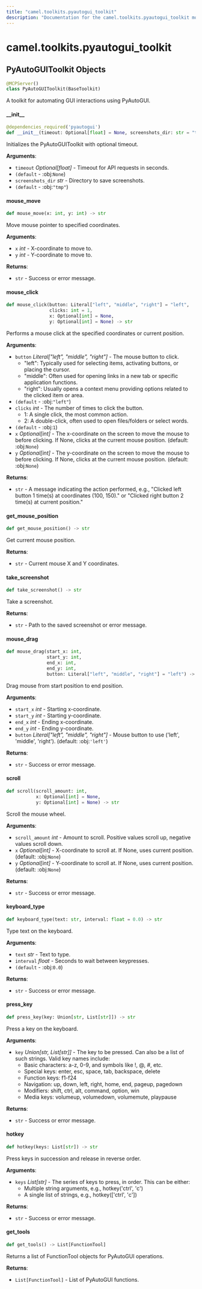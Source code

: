```yaml
---
title: "camel.toolkits.pyautogui_toolkit"
description: "Documentation for the camel.toolkits.pyautogui_toolkit module"
---
```


<a id="camel.toolkits.pyautogui_toolkit"></a>

# camel.toolkits.pyautogui\_toolkit

<a id="camel.toolkits.pyautogui_toolkit.PyAutoGUIToolkit"></a>

## PyAutoGUIToolkit Objects

```python
@MCPServer()
class PyAutoGUIToolkit(BaseToolkit)
```

A toolkit for automating GUI interactions using PyAutoGUI.

<a id="camel.toolkits.pyautogui_toolkit.PyAutoGUIToolkit.__init__"></a>

#### \_\_init\_\_

```python
@dependencies_required('pyautogui')
def __init__(timeout: Optional[float] = None, screenshots_dir: str = "tmp")
```

Initializes the PyAutoGUIToolkit with optional timeout.

**Arguments**:

- `timeout` _Optional[float]_ - Timeout for API requests in seconds.
- `(default` - :obj:`None`)
- `screenshots_dir` _str_ - Directory to save screenshots.
- `(default` - :obj:`"tmp"`)

<a id="camel.toolkits.pyautogui_toolkit.PyAutoGUIToolkit.mouse_move"></a>

#### mouse\_move

```python
def mouse_move(x: int, y: int) -> str
```

Move mouse pointer to specified coordinates.

**Arguments**:

- `x` _int_ - X-coordinate to move to.
- `y` _int_ - Y-coordinate to move to.
  

**Returns**:

- `str` - Success or error message.

<a id="camel.toolkits.pyautogui_toolkit.PyAutoGUIToolkit.mouse_click"></a>

#### mouse\_click

```python
def mouse_click(button: Literal["left", "middle", "right"] = "left",
                clicks: int = 1,
                x: Optional[int] = None,
                y: Optional[int] = None) -> str
```

Performs a mouse click at the specified coordinates or current
position.

**Arguments**:

- `button` _Literal["left", "middle", "right"]_ - The mouse button to
  click.
  - "left": Typically used for selecting items, activating
  buttons, or placing the cursor.
  - "middle": Often used for opening links in a new tab or
  specific application functions.
  - "right": Usually opens a context menu providing options
  related to the clicked item or area.
- `(default` - :obj:`"left"`)
- `clicks` _int_ - The number of times to click the button.
  - 1: A single click, the most common action.
  - 2: A double-click, often used to open files/folders or
  select words.
- `(default` - :obj:`1`)
- `x` _Optional[int]_ - The x-coordinate on the screen to move the mouse
  to before clicking. If None, clicks at the current mouse
  position. (default: :obj:`None`)
- `y` _Optional[int]_ - The y-coordinate on the screen to move the mouse
  to before clicking. If None, clicks at the current mouse
  position. (default: :obj:`None`)
  

**Returns**:

- `str` - A message indicating the action performed, e.g.,
  "Clicked left button 1 time(s) at coordinates (100, 150)."
  or "Clicked right button 2 time(s) at current position."

<a id="camel.toolkits.pyautogui_toolkit.PyAutoGUIToolkit.get_mouse_position"></a>

#### get\_mouse\_position

```python
def get_mouse_position() -> str
```

Get current mouse position.

**Returns**:

- `str` - Current mouse X and Y coordinates.

<a id="camel.toolkits.pyautogui_toolkit.PyAutoGUIToolkit.take_screenshot"></a>

#### take\_screenshot

```python
def take_screenshot() -> str
```

Take a screenshot.

**Returns**:

- `str` - Path to the saved screenshot or error message.

<a id="camel.toolkits.pyautogui_toolkit.PyAutoGUIToolkit.mouse_drag"></a>

#### mouse\_drag

```python
def mouse_drag(start_x: int,
               start_y: int,
               end_x: int,
               end_y: int,
               button: Literal["left", "middle", "right"] = "left") -> str
```

Drag mouse from start position to end position.

**Arguments**:

- `start_x` _int_ - Starting x-coordinate.
- `start_y` _int_ - Starting y-coordinate.
- `end_x` _int_ - Ending x-coordinate.
- `end_y` _int_ - Ending y-coordinate.
- `button` _Literal["left", "middle", "right"]_ - Mouse button to use
  ('left', 'middle', 'right'). (default: :obj:`'left'`)
  

**Returns**:

- `str` - Success or error message.

<a id="camel.toolkits.pyautogui_toolkit.PyAutoGUIToolkit.scroll"></a>

#### scroll

```python
def scroll(scroll_amount: int,
           x: Optional[int] = None,
           y: Optional[int] = None) -> str
```

Scroll the mouse wheel.

**Arguments**:

- `scroll_amount` _int_ - Amount to scroll. Positive values scroll up,
  negative values scroll down.
- `x` _Optional[int]_ - X-coordinate to scroll at. If None, uses current
  position. (default: :obj:`None`)
- `y` _Optional[int]_ - Y-coordinate to scroll at. If None, uses current
  position. (default: :obj:`None`)
  

**Returns**:

- `str` - Success or error message.

<a id="camel.toolkits.pyautogui_toolkit.PyAutoGUIToolkit.keyboard_type"></a>

#### keyboard\_type

```python
def keyboard_type(text: str, interval: float = 0.0) -> str
```

Type text on the keyboard.

**Arguments**:

- `text` _str_ - Text to type.
- `interval` _float_ - Seconds to wait between keypresses.
- `(default` - :obj:`0.0`)
  

**Returns**:

- `str` - Success or error message.

<a id="camel.toolkits.pyautogui_toolkit.PyAutoGUIToolkit.press_key"></a>

#### press\_key

```python
def press_key(key: Union[str, List[str]]) -> str
```

Press a key on the keyboard.

**Arguments**:

- `key` _Union[str, List[str]]_ - The key to be pressed. Can also be a
  list of such strings. Valid key names include:
  - Basic characters: a-z, 0-9, and symbols like !, @, #, etc.
  - Special keys: enter, esc, space, tab, backspace, delete
  - Function keys: f1-f24
  - Navigation: up, down, left, right, home, end, pageup,
  pagedown
  - Modifiers: shift, ctrl, alt, command, option, win
  - Media keys: volumeup, volumedown, volumemute, playpause
  

**Returns**:

- `str` - Success or error message.

<a id="camel.toolkits.pyautogui_toolkit.PyAutoGUIToolkit.hotkey"></a>

#### hotkey

```python
def hotkey(keys: List[str]) -> str
```

Press keys in succession and release in reverse order.

**Arguments**:

- `keys` _List[str]_ - The series of keys to press, in order. This can
  be either:
  - Multiple string arguments, e.g., hotkey('ctrl', 'c')
  - A single list of strings, e.g., hotkey(['ctrl', 'c'])
  

**Returns**:

- `str` - Success or error message.

<a id="camel.toolkits.pyautogui_toolkit.PyAutoGUIToolkit.get_tools"></a>

#### get\_tools

```python
def get_tools() -> List[FunctionTool]
```

Returns a list of FunctionTool objects for PyAutoGUI operations.

**Returns**:

- `List[FunctionTool]` - List of PyAutoGUI functions.

